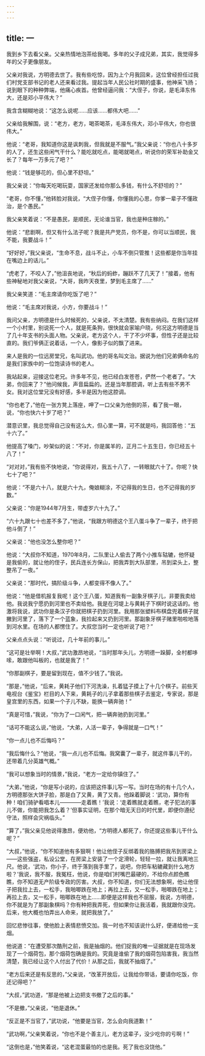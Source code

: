 ```yaml
---
---
---
```

title: 一
---





我到乡下去看父亲。父亲热情地泡茶给我喝。多年的父子成兄弟，其实，我觉得多年的父子更像朋友。

父亲对我说，方明德去世了。我有些吃惊，因为上个月我回来，这位曾经担任过我们村党支部书记的老人还来看过我。提起当年人民公社时期的盛事，他神采飞扬；说到眼下的种种弊端，他痛心疾首。他曾经逼问我：“大侄子，你说，是毛泽东伟大，还是邓小平伟大？”

我含含糊糊地说：“这怎么说呢……应该……都伟大吧……”

父亲给我解围，说：“老方，老方，喝茶喝茶，毛泽东伟大，邓小平伟大，你也很伟大。”

他说：“老哥，我知道你这是讽刺我，但我就是不服气。”我父亲说：“你也八十多岁的人了，还生这些闲气干什么？能吃就吃点，能喝就喝点，听说你的荣军补助金又长了？每年一万多元了吧？”

他说：“钱是够花的，但心里不舒坦。”

我父亲说：“你每天吃喝玩耍，国家还发给你那么多钱，有什么不舒坦的？”

“老哥，你不懂，”他转脸对我说，“大侄子你懂，你懂我的心思，你爹一辈子不懂政治，是个愚民。”

我父亲笑着说：“不是愚民，是顺民，无论谁当官，我也是种庄稼的。”

他说：“悲剧啊，但又有什么法子呢？我是共产党员，你不是，你可以当顺民，我不能，我要战斗！”

“好好好，”我父亲说，“生命不息，战斗不止，小车不倒只管推！这些都是你当年挂在嘴边上的话儿。”

“虎老了，不咬人了，”他沮丧地说，“秋后的蚂蚱，蹦跃不了几天了！”接着，他有些神秘地对我父亲说，“大哥，我昨天夜里，梦到毛主席了……”

我父亲笑道：“毛主席请你吃饭了吧？”

他说：“毛主席对我说，小方，你要战斗！”

我问父亲，方明德是什么时候死的，父亲说，不太清楚。我有些纳闷。在我们这样一个小村里，别说死一个人，就是死条狗，很快就会家喻户晓，何况这方明德是当了几十年支书的头面人物。父亲说，老方这个人，干了不少坏事，但性子还是比较直的。我们爷俩正说着话，一个人，像影子似的飘了进来。

来人是我的一位远房堂兄，名叫武功。他的哥名叫文治。据说为他们兄弟俩命名的是我们家族中的一位饱读诗书的老人。

我站起来，迎接这位老兄。许多年不见，他已经白发苍苍，俨然一个老者了。“大弟，你回来了？”他问候我，声音扁扁的。还是当年那腔调，听上去有些不男不女。我对这位堂兄没有好感，多半是因为他这腔调。

“你也老了，”他在一张方凳上落座，呷了一口父亲为他倒的茶，看了我一眼，说，“你也快六十岁了吧？”

潜意识里，我总觉得自己没有这么大，但心里一算，可不就是吗，我回答他：“五十六了。”

他提高了嗓门，吵架似的说：“不对，你是属羊的，正月二十五生日，你已经五十八了！”

“对对对，”我有些不快地说，“你说得对，我五十八了，一转眼就六十了。你呢？快七十了吧？”

他说：“不是六十八，就是六十九，俺娘糊涂，不记得我的生日，也不记得我的岁数。”

父亲说：“你是1944年7月生，带虚岁六十九了。”

“六十九跟七十也差不多了，”他说，“我跟方明德这个王八蛋斗争了一辈子，终于把他斗倒了！”

父亲说：“他也没怎么整你吧？”

他说：“大叔你不知道，1970年8月，二队里让人偷去了两个小推车轱辘，他怀疑是我偷的，就让他的侄子，民兵连长方保山，把我弄到大队部里，吊到梁头上，整整吊了一夜。”

父亲说：“那时代，搞阶级斗争，人都变得不像人了。”

他说：“他是借机报复我呢！这个王八蛋，知道我有一副象牙棋子儿，非要我卖给他。我说我宁愿扔到河里也不卖给他。我是在河堤上与黄耗子下棋时说这话的。他激将我说，武功你是条汉子你就把棋子扔到河里。我用那张塑料布棋盘兜着棋子就撇到河里了，落下了一个蓝象，我捡起来又扔到河里。那副象牙棋子赌里啪啦地落到河水里。在场的人都愣住了。大叔您当时一定也听说了吧？”

父亲点点头说：“听说过，几十年前的事儿。”

“这可是壮举啊！大叔，”武功激昂地说，“当时那年头儿，方明德一跺脚，全村都哆嗦，敢跟他叫板的，也就是我了！”

“你那副棋子，要是留到现在，值不少钱了。”我说。

“那是，”他说，“后来，黄耗子他们下河洗澡，扎着猛子摸上了十几个棋子。前些天电视台《鉴宝》栏目的人下来，黄耗子的儿子拿着那些棋子去鉴定，专家说，那是皇宫里的东西，如果一个子儿不缺，能换一辆奔驰！”

“真是可惜，”我说，“你为了一口闲气，把一辆奔驰扔到河里。”

“话可不能这么说，”他说，“大弟，人活一辈子，争得就是一口气！”

“你一点儿也不后悔吗？”

“我后悔什么？”他说，“我一点儿也不后悔。我窝囊了一辈子，就这件事儿干的，还带着几分英雄气概。”

“我可以想象当时的情景，”我说，“老方一定给你镇住了。”

“大弟，”他说，“你是写小说的，应该把这件事儿写一写。当时在场的有十几个人，方明德那张大饼子脸，那是白了又黄，黄了又青。他跺着脚说：‘武功，算你有种！咱们骑驴看唱本儿————走着瞧！’我说：‘走着瞧就走着瞧，老子犯法的事儿不做，你能把我怎么着？’但事实证明，在那个暗无天日的时代里，即便你遵纪守法，照样会灾祸临头。”

“算了，”我父亲见他说得激昂，便劝他，“方明德人都死了，你还提这些事儿干什么呢？”

“大叔，”他说，“你不知道他有多狠啊！他让他侄子反绑着我的胳膊把我吊到房梁上——这些强盗，私设公堂，在房梁上安装了一个定滑轮，轻轻一拉，就让我离地三尺。他说，‘武功，你小子，终于落到我手里了，说吧，你把车粘辘藏到什么地方啦？’我说，我不服，我冤枉，他说，你是咱们村嘴巴最硬的，不给你点颜色瞧瞧，你不知道无产阶级专政的厉害。大叔，你不知道，你们无法想象啊，他让他侄子把我拉上去，一松手，我啪唧跌在地上；再拉上去，又一松手，啪唧跌在地上；再拉上去，又一松手，啪唧跌在地上……即便是这样我也不屈服，我说，方明德，你不就是为了那副象棋吗？你有种把我弄死，但如果你让我活着，我就跟你没完。后来，他大概也怕弄出人命来，就把我放了。”

回忆悲惨往事，使他脸上表情悲愤交加。我一时也不知该说什么好，便递给他一支烟。

他说道：“在遭受那次酷刑之前，我是抽烟的。他们捉我的唯一证据就是在现场发现了一个烟荷包，那个烟荷包确是我的。究竟是谁偷了我的烟荷包陷害我，我当然清楚，我已经让这个人付出了代价！从那之后，我就不抽烟了。”

“老方后来还是有反思的，”父亲说，“改革开放后，让我给你带话，要请你吃饭，你还记得吧？”

“大叔，”武功道，“那是他被上边把支书撤了之后的事。”

“不是撤，”父亲说，“他是退休。”

“反正是不当官了，”武功说，“他要是当官，怎么会向我道歉！”

“武功啊，”父亲笑着说，“你也不是个善主儿，老方这辈子，没少吃你的亏啊！”

“这倒也是，”他笑着说，“这老混蛋最怕的也是我。死了我也没饶他。”